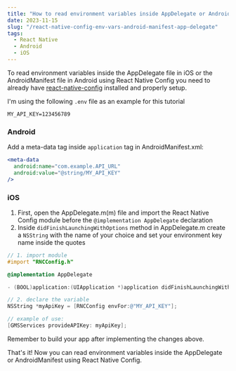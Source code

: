 ```yaml
---
title: "How to read environment variables inside AppDelegate or AndroidManifest using React Native Config"
date: 2023-11-15
slug: "/react-native-config-env-vars-android-manifest-app-delegate"
tags:
  - React Native
  - Android
  - iOS
---
```


To read environment variables inside the AppDelegate file in iOS or the AndroidManifest file in Android using React Native Config you need to already have [react-native-config](https://www.npmjs.com/package/react-native-config?activeTab=readme) installed and properly setup.

I'm using the following `.env` file as an example for this tutorial

```
MY_API_KEY=123456789
```

### Android

Add a meta-data tag inside `application` tag in AndroidManifest.xml:

```jsx
<meta-data
  android:name="com.example.API_URL"
  android:value="@string/MY_API_KEY"
/>
```

### iOS

1. First, open the AppDelegate.m(m) file and import the React Native Config module before the `@implementation AppDelegate` declaration
2. Inside `didFinishLaunchingWithOptions` method in AppDelegate.m create a `NSString` with the name of your choice and set your environment key name inside the quotes

```objectivec
// 1. import module
#import "RNCConfig.h"

@implementation AppDelegate

- (BOOL)application:(UIApplication *)application didFinishLaunchingWithOptions:(NSDictionary *)launchOptions

// 2. declare the variable
NSString *myApiKey = [RNCConfig envFor:@"MY_API_KEY"];

// example of use:
[GMSServices provideAPIKey: myApiKey];
```

Remember to build your app after implementing the changes above.

That's it! Now you can read environment variables inside the AppDelegate or AndroidManifest using React Native Config.
